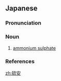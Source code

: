 ==Japanese==
{{ja-kanjitab|りゅう|あん|yomi=o}}

===Pronunciation===
{{ja-pron|yomi=o|りゅうあん|acc=1|acc_ref=DJR,NHK|acc2=0|acc2_ref=DJR,NHK}}

===Noun===
{{ja-noun|りゅうあん|hhira=りうあん}}

# {{lb|ja|inorganic compound|sort=りゅうあん}} [[ammonium sulphate]]

===References===
<references/>

[[zh:硫安]]